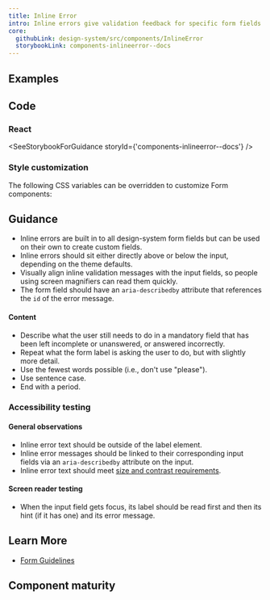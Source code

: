 ```yaml
---
title: Inline Error
intro: Inline errors give validation feedback for specific form fields.
core:
  githubLink: design-system/src/components/InlineError
  storybookLink: components-inlineerror--docs
---
```


## Examples

<StorybookExample
  componentName="inline-error"
  sourceFilePath="components/InlineError/InlineError.tsx"
  storyId="components-inlineerror--default"
/>

## Code

### React

<SeeStorybookForGuidance storyId={'components-inlineerror--docs'} />

### Style customization

The following CSS variables can be overridden to customize Form components:

<ComponentThemeOptions componentname="form" />

## Guidance

- Inline errors are built in to all design-system form fields but can be used on their own to create custom fields.
- Inline errors should sit either directly above or below the input, depending on the theme defaults.
- Visually align inline validation messages with the input fields, so people using screen magnifiers can read them quickly.
- The form field should have an `aria-describedby` attribute that references the `id` of the error message.

#### Content

- Describe what the user still needs to do in a mandatory field that has been left incomplete or unanswered,  or answered incorrectly.
- Repeat what the form label is asking the user to do, but with slightly more detail.
- Use the fewest words possible (i.e., don't use "please").
- Use sentence case.
- End with a period.

### Accessibility testing

#### General observations

- Inline error text should be outside of the label element.
- Inline error messages should be linked to their corresponding input fields via an `aria-describedby` attribute on the input.
- Inline error text should meet [size and contrast requirements](/foundation/typography/body/#accessibility).

#### Screen reader testing

- When the input field gets focus, its label should be read first and then its hint (if it has one) and its error message.

## Learn More

- [Form Guidelines](/patterns/Forms/forms/)

## Component maturity

<MaturityChecklist
  a11yStandards={true}
  color={true}
  forcedColors={true}
  screenReaders={true}
  keyboardNavigable={null}
  storybook={true}
  responsive={true}
  spanish={true}
  completeUiKit={false}
  responsiveUiKit={false}
  tokensInCode={true}
  tokensInSketch={true}
/>
